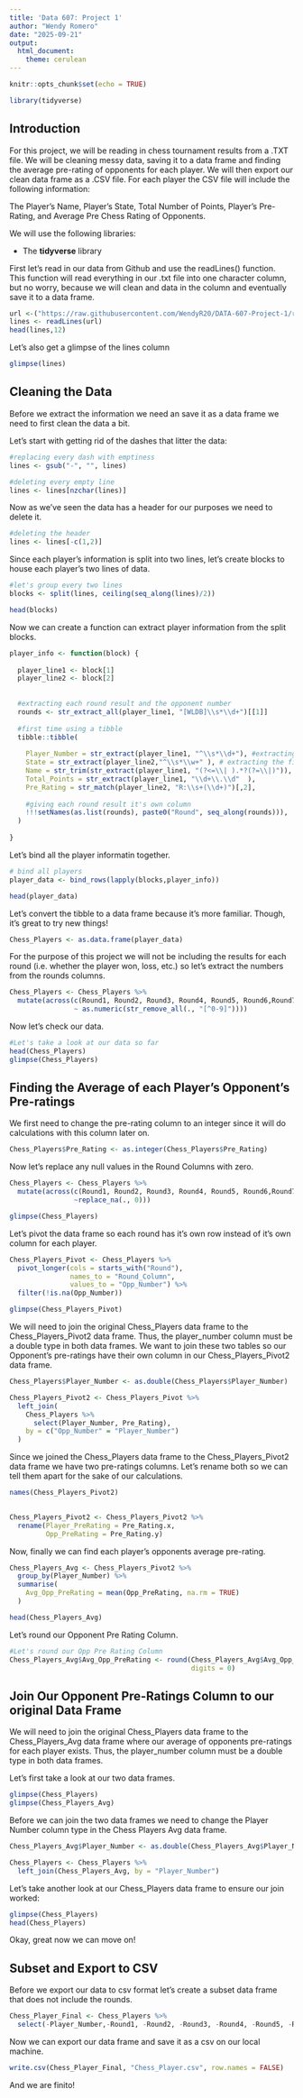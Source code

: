 ```yaml
---
title: 'Data 607: Project 1'
author: "Wendy Romero"
date: "2025-09-21"
output: 
  html_document: 
    theme: cerulean
---
```


```r
knitr::opts_chunk$set(echo = TRUE)

library(tidyverse)
```

## Introduction

For this project, we will be reading in chess tournament results from a .TXT file. We will be cleaning messy data, saving it to a data frame and finding the average pre-rating of opponents for each player. We will then export our clean data frame as a .CSV file. For each player the CSV file will include  the following information:

The Player’s Name, Player’s State, Total Number of Points, Player’s Pre-Rating, and Average Pre Chess Rating of Opponents.

We will use the following libraries: 

-  The **tidyverse** library 


First let's read in our data from Github and use the readLines() function. This function will read everything in our .txt file into one character column, but no worry, because we will clean and data in the column and eventually save it to a data frame.

```r
url <-("https://raw.githubusercontent.com/WendyR20/DATA-607-Project-1/refs/heads/main/tournamentinfo.txt")
lines <- readLines(url)
head(lines,12)
```

Let's also get a glimpse of the lines column

```r
glimpse(lines)
```

## Cleaning the Data

Before we extract the information we need an save it as a data frame we need to first clean the data a bit.

Let's start with getting rid of the dashes that litter the data:

```r
#replacing every dash with emptiness
lines <- gsub("-", "", lines)

#deleting every empty line
lines <- lines[nzchar(lines)]

```

Now as we've seen the data has a header for our purposes we need to delete it.

```r
#deleting the header
lines <- lines[-c(1,2)]
```

Since each player's information is split into two lines, let's create blocks to house each player's two lines of data.

```r
#let's group every two lines 
blocks <- split(lines, ceiling(seq_along(lines)/2))

head(blocks)
```


Now we can create a function can extract player information from the split blocks. 

```r

player_info <- function(block) {
  
  player_line1 <- block[1]
  player_line2 <- block[2]
  
  
  #extracting each round result and the opponent number
  rounds <- str_extract_all(player_line1, "[WLDB]\\s*\\d+")[[1]] 
  
  #first time using a tibble 
  tibble::tibble(
    
    Player_Number = str_extract(player_line1, "^\\s*\\d+"), #extracting the number at the new line
    State = str_extract(player_line2,"^\\s*\\w+" ), # extracting the first word at the new line
    Name = str_trim(str_extract(player_line1, "(?<=\\| ).*?(?=\\|)")),
    Total_Points = str_extract(player_line1, "\\d+\\.\\d"  ), 
    Pre_Rating = str_match(player_line2, "R:\\s+(\\d+)")[,2],
    
    #giving each round result it's own column
    !!!setNames(as.list(rounds), paste0("Round", seq_along(rounds))),
  )
  
}
```

Let's bind all the player informatin together.

```r
# bind all players
player_data <- bind_rows(lapply(blocks,player_info))

head(player_data)
```

Let's convert the tibble to a data frame because it's more familiar. Though, it's great to try new things!

```r
Chess_Players <- as.data.frame(player_data)

```

For the purpose of this project we will not be including the results for each round (i.e. whether the player won, loss, etc.) so let's extract the numbers from the rounds columns.

```r

Chess_Players <- Chess_Players %>%
  mutate(across(c(Round1, Round2, Round3, Round4, Round5, Round6,Round7),
                ~ as.numeric(str_remove_all(., "[^0-9]"))))

```


Now let's check our data.

```r
#Let's take a look at our data so far
head(Chess_Players)
glimpse(Chess_Players)

```

## Finding the Average of each Player's Opponent's Pre-ratings

We first need to change the pre-rating column to an integer since it will do calculations with this column later on.

```r

Chess_Players$Pre_Rating <- as.integer(Chess_Players$Pre_Rating)

```

Now let's replace any null values in the Round Columns with zero.

```r
Chess_Players <- Chess_Players %>%
  mutate(across(c(Round1, Round2, Round3, Round4, Round5, Round6,Round7),
                ~replace_na(., 0)))

glimpse(Chess_Players)

```

Let's pivot the data frame so each round has it's own row instead of it's own column for each player.

```r

Chess_Players_Pivot <- Chess_Players %>%
  pivot_longer(cols = starts_with("Round"),
               names_to = "Round_Column",
               values_to = "Opp_Number") %>%
  filter(!is.na(Opp_Number))

glimpse(Chess_Players_Pivot)

```

We will need to join the original Chess_Players data frame to the Chess_Players_Pivot2 data frame. Thus, the player_number column must be a double type in both data frames. We want to join these two tables so our Opponent's pre-ratings have their own column in our Chess_Players_Pivot2 data frame.

```r

Chess_Players$Player_Number <- as.double(Chess_Players$Player_Number)

Chess_Players_Pivot2 <- Chess_Players_Pivot %>%
  left_join(
    Chess_Players %>% 
      select(Player_Number, Pre_Rating),
    by = c("Opp_Number" = "Player_Number")
  ) 
```

Since we joined the Chess_Players data frame to the Chess_Players_Pivot2 data frame we have two pre-ratings columns. Let's rename both so we can tell them apart for the sake of our calculations.

```r
names(Chess_Players_Pivot2)

 
Chess_Players_Pivot2 <- Chess_Players_Pivot2 %>%
  rename(Player_PreRating = Pre_Rating.x,
         Opp_PreRating = Pre_Rating.y)
```

Now, finally we can find each player's opponents average pre-rating.

```r
Chess_Players_Avg <- Chess_Players_Pivot2 %>%
  group_by(Player_Number) %>%
  summarise(
    Avg_Opp_PreRating = mean(Opp_PreRating, na.rm = TRUE)
  )

head(Chess_Players_Avg)

```

Let's round our Opponent Pre Rating Column.

```r
#Let's round our Opp Pre Rating Column
Chess_Players_Avg$Avg_Opp_PreRating <- round(Chess_Players_Avg$Avg_Opp_PreRating,
                                             digits = 0)
```

## Join Our Opponent Pre-Ratings Column to our original Data Frame

We will need to join the original Chess_Players data frame to the Chess_Players_Avg data frame where our average of opponents pre-ratings for each player exists. Thus, the player_number column must be a double type in both data frames.

Let's first take a look at our two data frames.

```r
glimpse(Chess_Players)
glimpse(Chess_Players_Avg)


```

Before we can join the two data frames we need to change the Player Number column type in the Chess Players Avg data frame.
```r

Chess_Players_Avg$Player_Number <- as.double(Chess_Players_Avg$Player_Number)

Chess_Players <- Chess_Players %>%
  left_join(Chess_Players_Avg, by = "Player_Number")

```


Let's take another look at our Chess_Players data frame to ensure our join worked:
```r
glimpse(Chess_Players)
head(Chess_Players)


```

Okay, great now we can move on!

## Subset and Export to CSV

Before we export our data to csv format let's create a subset data frame that does not include the rounds.

```r

Chess_Player_Final <- Chess_Players %>%
  select(-Player_Number,-Round1, -Round2, -Round3, -Round4, -Round5, -Round6,-Round7)

```

Now we can export our data frame and save it as a csv on our local machine.

```r

write.csv(Chess_Player_Final, "Chess_Player.csv", row.names = FALSE)


```

And we are finito!


